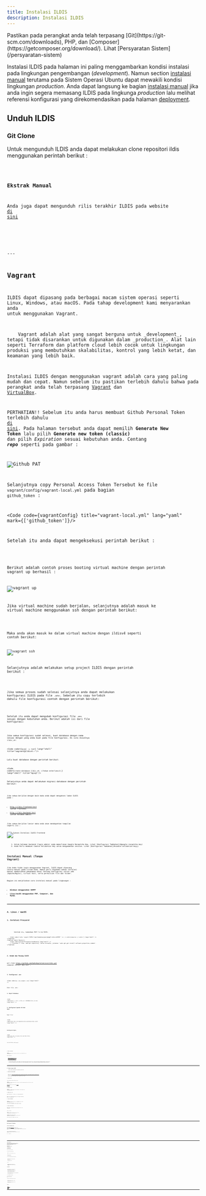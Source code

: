 ```yaml
---
title: Instalasi ILDIS
description: Instalasi ILDIS
---
```



<Aside type="tip">
    Pastikan pada perangkat anda telah terpasang [Git](https://git-scm.com/downloads), PHP, dan
    [Composer](https://getcomposer.org/download/). Lihat [Persyaratan Sistem](/persyaratan-sistem)
</Aside>

Instalasi ILDIS pada halaman ini paling menggambarkan kondisi instalasi pada lingkungan pengembangan (_development_). Namun section [instalasi manual](#instalasi-manual-tanpa-vagrant) terutama pada Sistem Operasi Ubuntu dapat mewakili kondisi lingkungan _production_. Anda dapat langsung ke bagian [instalasi manual](#instalasi-manual-tanpa-vagrant) jika anda ingin segera memasang ILDIS pada lingkunga _production_ lalu melihat referensi konfigurasi yang direkomendasikan pada halaman [deployment](/deployment).


## Unduh ILDIS

### Git Clone
Untuk mengunduh ILDIS anda dapat melakukan clone repositori ildis menggunakan perintah berikut :


<Code code={cloneCommand} lang="shell"/>

### Ekstrak Manual
Anda juga dapat mengunduh rilis terakhir ILDIS pada website <a href="https://github.com/bphndigitalservice/ildis/releases" target="_blank">di sini</a>

<br/>
<br/>
---

## Vagrant
ILDIS dapat dipasang pada berbagai macam sistem operasi seperti Linux, Windows, atau macOS. Pada tahap development kami menyarankan anda untuk menggunakan Vagrant.

<Aside type="caution">
    Vagrant adalah alat yang sangat berguna untuk _development_, tetapi tidak disarankan untuk digunakan dalam _production_. Alat lain seperti Terraform dan platform cloud lebih cocok untuk lingkungan produksi yang membutuhkan skalabilitas, kontrol yang lebih ketat, dan keamanan yang lebih baik.
</Aside>

Instalasi ILDIS dengan menggunakan vagrant adalah cara yang paling mudah dan cepat. Namun sebelum itu pastikan terlebih dahulu bahwa pada perangkat anda telah terpasang [Vagrant](https://developer.hashicorp.com/vagrant/install) dan [VirtualBox](https://www.virtualbox.org/wiki/Downloads).


PERTHATIAN!! Sebelum itu anda harus membuat Github Personal Token terlebih dahulu <a href="https://github.com/settings/tokens" target="_blank">di sini</a>. Pada halaman tersebut anda dapat memilih **Generate New Token** lalu pilih **Generate new token (classic)** dan pilih *Expiration* sesuai kebutuhan anda. Centang **_repo_** seperti pada gambar :

![Github PAT](./images/docs/github-new-token.png)

Selanjutnya copy Personal Access Token Tersebut ke file `vagrant/config/vagrant-local.yml` pada bagian `github_token` :

<Code code={vagrantConfig} title="vagrant-local.yml" lang="yaml" mark={['github_token']}/>

Setelah itu anda dapat mengeksekusi perintah berikut :

<Code code={vagrantUp} title="iTerm" lang="shell"/>

Berikut adalah contoh proses booting virtual machine dengan perintah vagrant up berhasil :

![vagrant up](./images/docs/vagrant-up.png)


Jika virtual machine sudah berjalan, selanjutnya adalah masuk ke virtual machine menggunakan ssh dengan perintah berikut:


<Code code={vagrantSsh} title="iTerm" lang="shell"/>

Maka anda akan masuk ke dalam virtual machine dengan ildisv4 seperti contoh berikut:

![vagrant ssh](./images/docs/vagrant-ssh.png)

Selanjutnya adalah melakukan setup project ILDIS dengan perintah berikut :


<Code code={initializeYii2} title="vagrant@ildis4:~" lang="shell"/>

Jika semua proses sudah selesai selanjutnya anda dapat melakukan konfigurasi ILDIS pada file `.env`. Sebelum itu copy terlebih dahulu file konfigurasi contoh dengan perintah berikut:


<Code code={envFileCopy} title="vagrant@ildis4:~" lang="shell"/>

Setelah itu anda dapat mengubah konfigurasi file `.env` sesuai dengan kebutuhan anda. Berikut adalah isi dari file konfigurasi:

<Code code={configExample} lang="text" title=".env" lang="shell"/>

Jika semua konfigurasi sudah selesai, buat database dengan nama sesuai dengan yang anda buat pada file konfigurasi. Di sini misalnya `ildis_v4`:

<Code code={`mysql -u root`} lang="shell" title="vagrant@ildis4:~"/>

Lalu buat database dengan perintah berikut:

<Code code={`create database ildis_v4; //tekan enter\nexit;`} lang="shell" title="mysql"/>


Selanjutnya anda dapat melakukan migrasi database dengan perintah berikut:


<Code code={migrateDatabase} lang="shell" title="vagrant@ildis4:~"/>

Jika semua berjalan dengan baik maka anda dapat mengakses laman ILDIS pada :
- http://ildis-frontend.test (untuk frontend)
- http://ildis-backend.test (untuk halaman admin)

Jika semua berjalan lancar maka anda akan mendapatkan tampilan seperti ini :

![Sukses Instalasi ILDIS Frontend](./images/docs/success-ildis-frontend.png)

<Aside type="caution">
    1. Untuk halaman backend (login admin) anda memerlukan Google Recaptcha Key. Lihat [Konfigurasi Tambahan](#google-recaptcha-key)
    2. Anda Perlu membuat Cookie Validation Key untuk mengamankan session. Lihat [Konfigurasi Tambahan](#cookie-validation-keyy)
</Aside>

## Instalasi Manual (Tanpa Vagrant)

Jika Anda tidak ingin menggunakan Vagrant, ILDIS dapat dipasang secara manual pada sistem Anda. Namun perlu dipahami bahwa instalasi manual membutuhkan pemahaman dasar tentang konfigurasi server web (Apache/Nginx), virtual host, serta permission file dan folder.

Bagian ini menjelaskan cara instalasi manual pada lingkungan :
- **Windows menggunakan XAMPP**
- **Linux/macOS menggunakan PHP, Composer, dan MySQL**

---

### A. Linux / macOS

#### 1. Instalasi Prasyarat


<Tabs>
    <TabItem label="macOS (Homebrew)">
        <Code code={installPrerequisitesMac} lang="shell" />
        Setelah itu, tambahkan PHP 7.4 ke PATH:

        <Code code={`echo 'export PATH="/opt/homebrew/opt/php@7.4/bin:$PATH"' >> ~/.zshrc\nsource ~/.zshrc`} lang="shell" />
    </TabItem>
    <TabItem label="Ubuntu">
        <Code code={installPrerequisitesUbuntu} lang="shell" />
        > **Catatan:** Jika `add-apt-repository` belum tersedia, jalankan `sudo apt-get install software-properties-common`.
    </TabItem>
</Tabs>

#### 2. Unduh dan Pasang ILDIS

git clone https://github.com/bphndigitalservice/ildis.git
composer install
php init`;

<Code code={cloneCommandLinuxMac} lang="shell" />

#### 3. Konfigurasi .env

<Code code={`cp .env.example .env`} lang="shell" />

Edit file .env:
<Code code={databaseConfiguration} lang="env" title=".env" />

#### 4. Import Database

<Code code={`mysql -u root -p ildis_v4 < DATABASE/ildis_v4.sql`} lang="shell" />

#### 5. Konfigurasi Apache Virtual Host

Buat file:

<Code code={`sudo nano /etc/apache2/sites-available/ildis.conf`} lang="shell" />

<Code code={apache} lang="apache" />

#### Konfigurasi Nginx

<Code code={`sudo nano /etc/nginx/sites-available/ildis`} lang="shell" />

<Code code={nginx} lang="nginx" title="nginx" />

Lalu aktifkan config-nya:

<Tabs>
    <TabItem label="macOS">
        <Code code={`sudo brew services restart nginx`} lang="shell" />
    </TabItem>
    <TabItem label="Ubuntu">
        <Code code={`sudo systemctl restart nginx`} lang="shell" />
    </TabItem>
</Tabs>

#### 6. Edit /etc/hosts

<Code code={`127.0.0.1 ildis-frontend.test
127.0.0.1 ildis-backend.test\n
`} lang="hosts" />

Akses Aplikasi :

- http://ildis-frontend.test (untuk frontend)
- http://ildis-backend.test (untuk halaman admin)


<Aside type="caution">
    1. Untuk halaman backend (login admin) anda memerlukan Google Recaptcha Key. Lihat [Konfigurasi Tambahan](#google-recaptcha-key)
    2. Anda Perlu membuat Cookie Validation Key untuk mengamankan session. Lihat [Konfigurasi Tambahan](#cookie-validation-keyy)
</Aside>

<br/>
<br/>

---


### B. Windows dengan XAMPP

<Aside type="caution">
    Jangan gunakan XAMPP pada lingkungan production.
</Aside>

#### 1. Unduh dan Pasang XAMPP

- Unduh dari [https://www.apachefriends.org/index.html](https://www.apachefriends.org/index.html)
- Install dengan pilihan default
- Aktifkan Apache dan MySQL melalui XAMPP Control Panel

#### 2. Unduh ILDIS

Clone ILDIS ke dalam folder `htdocs`:

<Code code={`cd C:\\xampp\\htdocs\ngit clone https://github.com/bphndigitalservice/ildis.git ildis`} lang="shell" />

Atau ekstrak file rilis dari [GitHub Releases](https://github.com/bphndigitalservice/ildis/releases)

#### 3. Setup Proyek

<Code code={`cd C:\\xampp\\htdocs\\ildis\ncomposer install\nphp init`} lang="powershell" />

#### 4. Buat File .env

<Code code={`copy .env.example .env`} lang="powershell" />

Edit file `.env` dan sesuaikan nilai dengan kredensial MySQL / MariaDB anda.

#### 5. Import Database

<Code code={`mysql -u root -p ildis_v4 < DATABASE/ildis_v4.sql`} lang="powershell" />

Atau gunakan phpMyAdmin untuk import manual.

#### 6. Buat Virtual Host

Edit file `C:\xampp\apache\conf\extra\httpd-vhosts.conf`,  tambahkan :


<Code code={apache} lang="apache" title="httpd-vhosts.conf"  />

Edit file hosts:

<Code code={`C:\\Windows\\System32\\drivers\\etc\\hosts`} lang="powershell" title="hosts" />

Tambahkan baris berikut:
<Code code={`127.0.0.1 ildis-frontend.test ildis-backend.test`} lang="text" title="hosts" />

Restart Apache dari XAMPP Control Panel.

<br/>
<br/>

---
## Konfigurasi Tambahan

### Cookie Validation Key

Pada halaman [konfigurasi](/konfigurasi) terdapat entry `COOKIE_VALIDATION_KEY_BE` dan `COOKIE_VALIDATION_KEY_FE` kedua entry tersebut harus diisi untuk validasi cookie agar mekanisme keamanan dapat berjalan dengan benar.


<Code code={configCookie} title=".env" lang="text" mark={highlights} />

Untuk generate `COOKIE_VALIDATION_KEY_BE` / `COOKIE_VALIDATION_KEY_FE` anda dapat mengeksekusi perintah berikut :



php -r $phpScript`


<Tabs>
    <TabItem label="Linux / macOS">
        <Code code={generateKey} title="Terminal" lang="shell" />
    </TabItem>
    <TabItem label="Windows">
        <Code code={generateKeyPowershell} title="Windows PowerShell" lang="powershell" />
    </TabItem>
</Tabs>

<br/>
<br/>

---

### Google Recaptcha Key

Google reCAPTCHA v3 membantu melindungi ILDIS dari bot tanpa interaksi pengguna pada halaman Login Admin (backend). Berikut ini adalah langkah-langkah untuk mendapatkan **Site Key** dan **Secret Key** dari Google reCAPTCHA v3.

####  Langkah-langkah Mendapatkan reCAPTCHA v3 Key

##### 1. Kunjungi Halaman Admin Google reCAPTCHA

Buka link berikut di browser Anda:

```
https://www.google.com/recaptcha/admin/create
```

> Anda harus login menggunakan akun Google.

##### 2. Daftarkan Situs Baru

Isi form yang tersedia dengan detail sebagai berikut:

- **Label**
Nama identifikasi untuk project kamu. Misalnya: `MyILDIS`

- **reCAPTCHA Type**
Pilih opsi:
```
reCAPTCHA v3
  ```

- **Domains**
Masukkan domain tempat anda akan menggunakan reCAPTCHA, tanpa `https://` dan tanpa `/`. Contoh:
```
ildis-backend.test
jdih.kemenkum.go.id
```

- **Owners**
Secara default diisi dengan akun anda. Bisa ditambahkan owner lain jika perlu.

- **Accept the reCAPTCHA Terms of Service**
Centang checkbox ini untuk menyetujui ketentuan.

- (Optional) Centang "Send alerts to owners" jika ingin menerima notifikasi keamanan dari Google.

Klik tombol **Submit** untuk mendaftar.


##### 3. Salin Site Key dan Secret Key

Setelah submit, kamu akan melihat dua key penting:

- **Site Key**
Copy value pada bagian ini ke entry `COOKIE_VALIDATION_KEY_FE`.

- **Secret Key**
Copy value pada bagian ini ke entry `COOKIE_VALIDATION_KEY_BE`.


##### Referensi :

- [Google reCAPTCHA Docs](https://developers.google.com/recaptcha/docs/v3)
- [Admin Console](https://www.google.com/recaptcha/admin)

---




